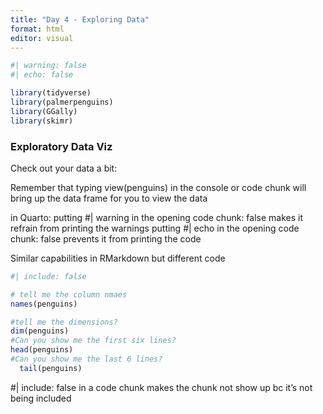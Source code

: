 ```yaml
---
title: "Day 4 - Exploring Data"
format: html
editor: visual
---
```


```r
#| warning: false
#| echo: false

library(tidyverse)
library(palmerpenguins)
library(GGally)
library(skimr)
```

### Exploratory Data Viz

Check out your data a bit:

Remember that typing view(penguins) in the console or code chunk will bring up the data frame for you to view the data

in Quarto:
putting #| warning in the opening code chunk: false makes it refrain from printing the warnings
putting #| echo in the opening code chunk: false prevents it from printing the code 

Similar capabilities in RMarkdown but different code

```r
#| include: false

# tell me the column nmaes
names(penguins)

#tell me the dimensions?
dim(penguins)
#Can you show me the first six lines?
head(penguins)
#Can you show me the last 6 lines?
  tail(penguins)
```

#| include: false in a code chunk makes the chunk not show up bc it's not being included

